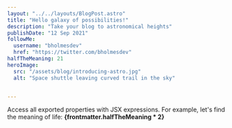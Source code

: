 ```yaml
---
layout: "../../layouts/BlogPost.astro"
title: "Hello galaxy of possibilities!"
description: "Take your blog to astronomical heights"
publishDate: "12 Sep 2021"
followMe:
  username: "bholmesdev"
  href: "https://twitter.com/bholmesdev"
halfTheMeaning: 21
heroImage:
  src: "/assets/blog/introducing-astro.jpg"
  alt: "Space shuttle leaving curved trail in the sky"


---
```


<FollowMe username={frontmatter.followMe.username} href={frontmatter.followMe.href} />

Access all exported properties with JSX expressions. For example, let's find the meaning of life: **{frontmatter.halfTheMeaning * 2}**

